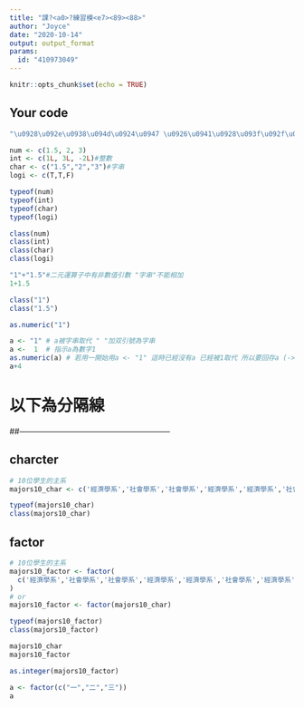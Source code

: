 ---
title: "課?<a0>?練習模<e7><89><88>"
author: "Joyce"
date: "2020-10-14"
output: output_format
params:
  id: "410973049"
---

```{r setup, include=FALSE}
knitr::opts_chunk$set(echo = TRUE)
```

## Your code

```{r}
"\u0928\u092e\u0938\u094d\u0924\u0947 \u0926\u0941\u0928\u093f\u092f\u093e"
```

```{r}
num <- c(1.5, 2, 3)
int <- c(1L, 3L, -2L)#整數
char <- c("1.5","2","3")#字串
logi <- c(T,T,F)

typeof(num)
typeof(int)
typeof(char)
typeof(logi)
```

```{r}
class(num)
class(int)
class(char)
class(logi)
```

```{r}
"1"+"1.5"#二元運算子中有非數值引數 "字串"不能相加
1+1.5
```

```{r}
class("1")
class("1.5")
```

```{r}
as.numeric("1")
```

```{r}
a <- "1" # a被字串取代 " "加双引號為字串
a <-  1  # 指示a為數字1
as.numeric(a) # 若用一開始用a <- "1" 這時已經沒有a 已經被1取代 所以要回存a (->a)
a+4
```
# 以下為分隔線
##---------------------------------------------------------

## charcter
```{r}
# 10位學生的主系
majors10_char <- c('經濟學系','社會學系','社會學系','經濟學系','經濟學系','社會學系','經濟學系','經濟學系','經濟學系','社會學系')

typeof(majors10_char)
class(majors10_char)
```

## factor
```{r}
# 10位學生的主系
majors10_factor <- factor(
  c('經濟學系','社會學系','社會學系','經濟學系','經濟學系','社會學系','經濟學系','經濟學系','經濟學系','社會學系')
)
# or
majors10_factor <- factor(majors10_char)

typeof(majors10_factor)
class(majors10_factor)
```

```{r}
majors10_char
majors10_factor
```

```{r}
as.integer(majors10_factor) 
```

```{r}
a <- factor(c("一","二","三"))
a
```

```{r}

```
